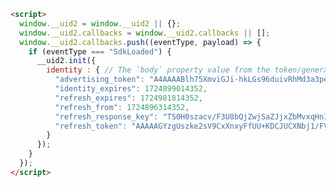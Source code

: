 ```html
<script>
  window.__uid2 = window.__uid2 || {};
  window.__uid2.callbacks = window.__uid2.callbacks || [];
  window.__uid2.callbacks.push((eventType, payload) => {
    if (eventType === "SdkLoaded") {
      __uid2.init({
        identity : { // The `body` property value from the token/generate or token/refresh API response.
          "advertising_token": "A4AAAABlh75XmviGJi-hkLGs96duivRhMd3a3pe7yTIwbAHudfB9wFTj2FtJTdMW5TXXd1KAb-Z3ekQ_KImZ5Mi7xP75jRNeD6Mt6opWwXCCpQxYejP0R6WnCGnWawx9rLu59LsHv6YEA_ARNIUUl9koobfA9pLmnxE3dRedDgCKm4xHXYk01Fr8rOts6iJj2AhYISR3XkyBpqzT-vqBjsHH0g",
          "identity_expires": 1724899014352,
          "refresh_expires": 1724981814352,
          "refresh_from": 1724896314352,
          "refresh_response_key": "TS0H0szacv/F3U8bQjZwjSaZJjxZbMvxqHn1l3TL/iY=",
          "refresh_token": "AAAAAGYzgUszke2sV9CxXnxyFfUU+KDCJUCXNbj1/FVcCjvR7K07jYaWe44wxM6SOTwG7WQB4XfIcquMqH57iHUnAu1zacYf9g58BtbhKCYWTwrdpB0fSqTANBXOYy+yBnl6tLRwVv32LqRCj76D8meO4tw+MKlUAc2EoFzFNPSfZLpA3Jk4q68vH6VJH/WIuu1tulrVm5J8RZAZnmTlEcsPdjoOC6X4w3aAwiwtbeGw7yOO0immpVoC5KaXnT9olRPTlrt8F9SvebLIcqkYhvRMPpl1S89yeneyGo++RnD9qSHIrfu9To3VwYW018QuvyA15uv4No4BoAzyPuHqzQ8gAs6csWwZ7VwfYD7DSJXlQiIpwzjA2Hl8mgg/5fcXwKEJ"
        }
      });
    }
  });
</script>
```
